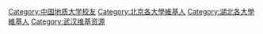 [[Category:中国地质大学校友|Category:中国地质大学校友]]
[[Category:北京各大學維基人|Category:北京各大學維基人]]
[[Category:湖北各大學維基人|Category:湖北各大學維基人]]
[[Category:武汉维基资源|Category:武汉维基资源]]